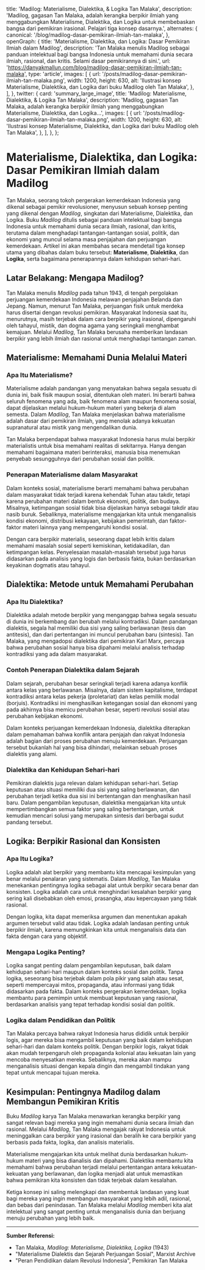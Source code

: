   title: 'Madilog: Materialisme, Dialektika, & Logika Tan Malaka',
  description:
    'Madilog, gagasan Tan Malaka, adalah kerangka berpikir ilmiah yang menggabungkan Materialisme, Dialektika, dan Logika untuk membebaskan bangsa dari pemikiran irasional. Pelajari tiga konsep dasarnya.',
  alternates: {
    canonical: '/blog/madilog-dasar-pemikiran-ilmiah-tan-malaka',
  },
  openGraph: {
    title: 'Materialisme, Dialektika, dan Logika: Dasar Pemikiran Ilmiah dalam Madilog',
    description: 'Tan Malaka menulis Madilog sebagai panduan intelektual bagi bangsa Indonesia untuk memahami dunia secara ilmiah, rasional, dan kritis. Selami dasar pemikirannya di sini.',
    url: 'https://danyakmallun.com/blog/madilog-dasar-pemikiran-ilmiah-tan-malaka',
    type: 'article',
    images: [
      {
        url: '/posts/madilog-dasar-pemikiran-ilmiah-tan-malaka.png',
        width: 1200,
        height: 630,
        alt: 'Ilustrasi konsep Materialisme, Dialektika, dan Logika dari buku Madilog oleh Tan Malaka',
      },
    ],
  },
  twitter: {
    card: 'summary_large_image',
    title: 'Madilog: Materialisme, Dialektika, & Logika Tan Malaka',
    description: 'Madilog, gagasan Tan Malaka, adalah kerangka berpikir ilmiah yang menggabungkan Materialisme, Dialektika, dan Logika...',
    images: [
      {
        url: '/posts/madilog-dasar-pemikiran-ilmiah-tan-malaka.png',
        width: 1200,
        height: 630,
        alt: 'Ilustrasi konsep Materialisme, Dialektika, dan Logika dari buku Madilog oleh Tan Malaka',
      },
    ],
  },
};

<Cover
  src="/posts/madilog-dasar-pemikiran-ilmiah-tan-malaka.png"
  alt="Sebuah sampul buku atau ilustrasi yang merepresentasikan ide-ide dalam Madilog karya Tan Malaka"
  caption="MADILOG"
/>

# Materialisme, Dialektika, dan Logika: Dasar Pemikiran Ilmiah dalam Madilog

Tan Malaka, seorang tokoh pergerakan kemerdekaan Indonesia yang dikenal sebagai pemikir revolusioner, menyusun sebuah konsep penting yang dikenal dengan _Madilog_, singkatan dari Materialisme, Dialektika, dan Logika. Buku _Madilog_ ditulis sebagai panduan intelektual bagi bangsa Indonesia untuk memahami dunia secara ilmiah, rasional, dan kritis, terutama dalam menghadapi tantangan-tantangan sosial, politik, dan ekonomi yang muncul selama masa penjajahan dan perjuangan kemerdekaan. Artikel ini akan membahas secara mendetail tiga konsep utama yang dibahas dalam buku tersebut: **Materialisme**, **Dialektika**, dan **Logika**, serta bagaimana penerapannya dalam kehidupan sehari-hari.

## Latar Belakang: Mengapa Madilog?

Tan Malaka menulis _Madilog_ pada tahun 1943, di tengah pergolakan perjuangan kemerdekaan Indonesia melawan penjajahan Belanda dan Jepang. Namun, menurut Tan Malaka, perjuangan fisik untuk merdeka harus disertai dengan revolusi pemikiran. Masyarakat Indonesia saat itu, menurutnya, masih terjebak dalam cara berpikir yang irasional, dipengaruhi oleh tahayul, mistik, dan dogma agama yang seringkali menghambat kemajuan. Melalui _Madilog_, Tan Malaka berusaha memberikan landasan berpikir yang lebih ilmiah dan rasional untuk menghadapi tantangan zaman.

## Materialisme: Memahami Dunia Melalui Materi

### Apa Itu Materialisme?

Materialisme adalah pandangan yang menyatakan bahwa segala sesuatu di dunia ini, baik fisik maupun sosial, ditentukan oleh materi. Ini berarti bahwa seluruh fenomena yang ada, baik fenomena alam maupun fenomena sosial, dapat dijelaskan melalui hukum-hukum materi yang bekerja di alam semesta. Dalam _Madilog_, Tan Malaka menjelaskan bahwa materialisme adalah dasar dari pemikiran ilmiah, yang menolak adanya kekuatan supranatural atau mistik yang mengendalikan dunia.

Tan Malaka berpendapat bahwa masyarakat Indonesia harus mulai berpikir materialistis untuk bisa memahami realitas di sekitarnya. Hanya dengan memahami bagaimana materi berinteraksi, manusia bisa menemukan penyebab sesungguhnya dari perubahan sosial dan politik.

### Penerapan Materialisme dalam Masyarakat

Dalam konteks sosial, materialisme berarti memahami bahwa perubahan dalam masyarakat tidak terjadi karena kehendak Tuhan atau takdir, tetapi karena perubahan materi dalam bentuk ekonomi, politik, dan budaya. Misalnya, ketimpangan sosial tidak bisa dijelaskan hanya sebagai takdir atau nasib buruk. Sebaliknya, materialisme mengajarkan kita untuk menganalisis kondisi ekonomi, distribusi kekayaan, kebijakan pemerintah, dan faktor-faktor materi lainnya yang mempengaruhi kondisi sosial.

Dengan cara berpikir materialis, seseorang dapat lebih kritis dalam memahami masalah sosial seperti kemiskinan, ketidakadilan, dan ketimpangan kelas. Penyelesaian masalah-masalah tersebut juga harus didasarkan pada analisis yang logis dan berbasis fakta, bukan berdasarkan keyakinan dogmatis atau tahayul.

## Dialektika: Metode untuk Memahami Perubahan

### Apa Itu Dialektika?

Dialektika adalah metode berpikir yang menganggap bahwa segala sesuatu di dunia ini berkembang dan berubah melalui kontradiksi. Dalam pandangan dialektis, segala hal memiliki dua sisi yang saling berlawanan (tesis dan antitesis), dan dari pertentangan ini muncul perubahan baru (sintesis). Tan Malaka, yang mengadopsi dialektika dari pemikiran Karl Marx, percaya bahwa perubahan sosial hanya bisa dipahami melalui analisis terhadap kontradiksi yang ada dalam masyarakat.

### Contoh Penerapan Dialektika dalam Sejarah

Dalam sejarah, perubahan besar seringkali terjadi karena adanya konflik antara kelas yang berlawanan. Misalnya, dalam sistem kapitalisme, terdapat kontradiksi antara kelas pekerja (proletariat) dan kelas pemilik modal (borjuis). Kontradiksi ini menghasilkan ketegangan sosial dan ekonomi yang pada akhirnya bisa memicu perubahan besar, seperti revolusi sosial atau perubahan kebijakan ekonomi.

Dalam konteks perjuangan kemerdekaan Indonesia, dialektika diterapkan dalam pemahaman bahwa konflik antara penjajah dan rakyat Indonesia adalah bagian dari proses perubahan menuju kemerdekaan. Perjuangan tersebut bukanlah hal yang bisa dihindari, melainkan sebuah proses dialektis yang alami.

### Dialektika dan Kehidupan Sehari-hari

Pemikiran dialektis juga relevan dalam kehidupan sehari-hari. Setiap keputusan atau situasi memiliki dua sisi yang saling berlawanan, dan perubahan terjadi ketika dua sisi ini bertentangan dan menghasilkan hasil baru. Dalam pengambilan keputusan, dialektika mengajarkan kita untuk mempertimbangkan semua faktor yang saling bertentangan, untuk kemudian mencari solusi yang merupakan sintesis dari berbagai sudut pandang tersebut.

## Logika: Berpikir Rasional dan Konsisten

### Apa Itu Logika?

Logika adalah alat berpikir yang membantu kita mencapai kesimpulan yang benar melalui penalaran yang sistematis. Dalam _Madilog_, Tan Malaka menekankan pentingnya logika sebagai alat untuk berpikir secara benar dan konsisten. Logika adalah cara untuk menghindari kesalahan berpikir yang sering kali disebabkan oleh emosi, prasangka, atau kepercayaan yang tidak rasional.

Dengan logika, kita dapat memeriksa argumen dan menentukan apakah argumen tersebut valid atau tidak. Logika adalah landasan penting untuk berpikir ilmiah, karena memungkinkan kita untuk menganalisis data dan fakta dengan cara yang objektif.

### Mengapa Logika Penting?

Logika sangat penting dalam pengambilan keputusan, baik dalam kehidupan sehari-hari maupun dalam konteks sosial dan politik. Tanpa logika, seseorang bisa terjebak dalam pola pikir yang salah atau sesat, seperti mempercayai mitos, propaganda, atau informasi yang tidak didasarkan pada fakta. Dalam konteks pergerakan kemerdekaan, logika membantu para pemimpin untuk membuat keputusan yang rasional, berdasarkan analisis yang tepat terhadap kondisi sosial dan politik.

### Logika dalam Pendidikan dan Politik

Tan Malaka percaya bahwa rakyat Indonesia harus dididik untuk berpikir logis, agar mereka bisa mengambil keputusan yang baik dalam kehidupan sehari-hari dan dalam konteks politik. Dengan berpikir logis, rakyat tidak akan mudah terpengaruh oleh propaganda kolonial atau kekuatan lain yang mencoba menyesatkan mereka. Sebaliknya, mereka akan mampu menganalisis situasi dengan kepala dingin dan mengambil tindakan yang tepat untuk mencapai tujuan mereka.

## Kesimpulan: Pentingnya Madilog dalam Membangun Pemikiran Kritis

Buku _Madilog_ karya Tan Malaka menawarkan kerangka berpikir yang sangat relevan bagi mereka yang ingin memahami dunia secara ilmiah dan rasional. Melalui _Madilog_, Tan Malaka mengajak rakyat Indonesia untuk meninggalkan cara berpikir yang irasional dan beralih ke cara berpikir yang berbasis pada fakta, logika, dan analisis materialis.

Materialisme mengajarkan kita untuk melihat dunia berdasarkan hukum-hukum materi yang bisa dianalisis dan dipahami. Dialektika membantu kita memahami bahwa perubahan terjadi melalui pertentangan antara kekuatan-kekuatan yang berlawanan, dan logika menjadi alat untuk memastikan bahwa pemikiran kita konsisten dan tidak terjebak dalam kesalahan.

Ketiga konsep ini saling melengkapi dan membentuk landasan yang kuat bagi mereka yang ingin membangun masyarakat yang lebih adil, rasional, dan bebas dari penindasan. Tan Malaka melalui _Madilog_ memberi kita alat intelektual yang sangat penting untuk menganalisis dunia dan berjuang menuju perubahan yang lebih baik.

---

**Sumber Referensi:**

- Tan Malaka, _Madilog: Materialisme, Dialektika, Logika_ (1943)
- "Materialisme Dialektis dan Sejarah Perjuangan Sosial", Marxist Archive
- "Peran Pendidikan dalam Revolusi Indonesia", Pemikiran Tan Malaka